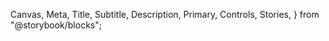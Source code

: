   Canvas,
  Meta,
  Title,
  Subtitle,
  Description,
  Primary,
  Controls,
  Stories,
} from "@storybook/blocks";


<Meta of={DisplayHeadingStories} />
<Title />

`import {DisplayHeading} from '@nds_core/nds'`

### PROPS & METHODS
<Controls/>

Large page titles. Renders an HTML `<h1>` element.

Use as an overlay on Hero, Promo or Headline blocks.

<Canvas of ={DisplayHeadingStories.MinimalUsage}/>


